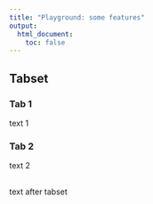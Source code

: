 ```yaml
---
title: "Playground: some features"
output:
  html_document:
    toc: false
---
```



## Tabset {.tabset .tabset-fade .tabset-pills} 

### Tab 1

text 1

### Tab 2

text 2

## {-}

text after tabset